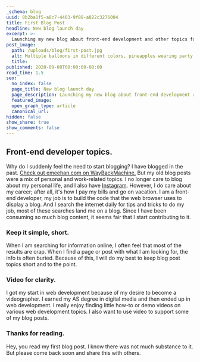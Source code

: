 ```yaml
---
_schema: blog
uuid: 8b2ba1f5-a8c7-4403-9f88-a822c3276004
title: First Blog Post
headline: New blog launch day
excerpt: >-
  Launching my new blog about front-end development and other topics for developers and website publishers.
post_image:
  path: /uploads/blog/first-post.jpg
  alt: Multiple balloons in different colors, pineapples wearing party hats, and sunglasses.
  title:
published: 2020-09-08T00:00:00-08:00
read_time: 1.5
seo:
  no_index: false
  page_title: New blog launch day
  page_description: Launching my new blog about front-end development and other topics for developers and website publishers.
  featured_image:
  open_graph_type: article
  canonical_url:
hidden: false
show_share: true
show_comments: false
---
```

## Front-end developer topics.

Why do I suddenly feel the need to start blogging? I have blogged in the past. [Check out emeehan.com on WayBackMachine.](https://web.archive.org/web/20070910062136/http://www.emeehan.com:80/) But my old blog posts were a mix of personal and work-related topics. I no longer care to blog about my personal life, and I also have [Instagram](https://www.instagram.com/edmeehan/). However, I do care about my career; after all, it's how I pay my bills and go on vacation. I am a front-end developer, my job is to build the code that the web browser uses to display a blog. And I search the internet daily for tips and tricks to do my job, most of these searches land me on a blog. Since I have been consuming so much blog content, it seems fair that I start contributing to it.

### Keep it simple, short.

When I am searching for information online, I often feel that most of the results are crap. When I find a page or post with what I am looking for, the info is often buried. Because of this, I will do my best to keep blog post topics short and to the point.

### Video for clarity.

I got my start in web development because of my desire to become a videographer. I earned my AS degree in digital media and then ended up in web development. I really enjoy finding little how-to or demo videos on various web development topics. I also want to use video to support some of my blog posts.

### Thanks for reading.

Hey, you read my first blog post. I know there was not much substance to it. But please come back soon and share this with others.
